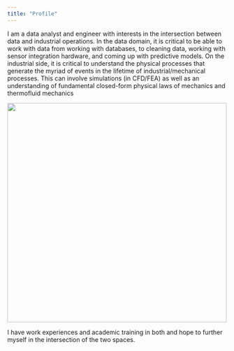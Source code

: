 ```yaml
---
title: "Profile"
---
```

<script>
  (function(i,s,o,g,r,a,m){i['GoogleAnalyticsObject']=r;i[r]=i[r]||function(){
    (i[r].q=i[r].q||[]).push(arguments)},i[r].l=1*new Date();a=s.createElement(o),
      m=s.getElementsByTagName(o)[0];a.async=1;a.src=g;m.parentNode.insertBefore(a,m)
        })(window,document,'script','https://www.google-analytics.com/analytics.js','ga');

  ga('create', 'UA-89556602-1', 'auto');
    ga('send', 'pageview');

</script>

I am a data analyst and engineer with interests in the intersection between data and industrial operations.  In the data domain, it is critical to be able to work with data from working with databases, to cleaning data, working with sensor integration hardware, and coming up with predictive models.  On the industrial side, it is critical to understand the physical processes that generate the myriad of events in the lifetime of industrial/mechanical processes.  This can involve simulations (in CFD/FEA) as well as an understanding of fundamental closed-form physical laws of mechanics and thermofluid mechanics

<img src="/images/happy_space.png" height="502" width="502">

I have work experiences and academic training in both and hope to further myself in the intersection of the two spaces.

